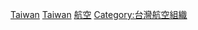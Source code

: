 {{Commons_category}}

[[Category:各国航空公司|Taiwan]]
[[Category:亚洲航空公司|Taiwan]]
[[Category:臺灣交通運輸公司|航空]]
[[Category:台灣航空組織|Category:台灣航空組織]]